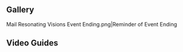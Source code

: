 {{EventTabs}}
==Gallery==
<gallery>
Mail Resonating Visions Event Ending.png|Reminder of Event Ending
</gallery>

==Video Guides==
{{EVT
|video1 = https://youtu.be/2aZhOPlRSgY
|caption1 = Phantasmal Conches (14 Total)

|video2 = https://youtu.be/6g7hTnHkQB4
|caption2 = Phantasmal Conch in Kazuha Domain (1 Total)

|video3 = https://youtu.be/LFtyH4Weww8
|caption3 = Phantasmal Conch in Broken Isle After Xinyan Quest (1 Total)

|video4 = https://youtu.be/jJcVXa3z8zQ
|caption4 = Phantasmal Conch in Xinyan Story Domain (1 Total)

|video5 = https://youtu.be/TLvuLLj6Ja4
|caption5 = Phantasmal Conch in Fischl Story Domain (1 Total)

|video6 = https://youtu.be/0gn29m9tGCc
|caption6 = Phantasmal Conch in Twinning Isle After Fischl Quest (1 Total)

|video7 = https://youtu.be/a1SS8PfUmvU
|caption7 = Phantasmal Conch in Mona's Domain (1 Total)

|video8 = https://youtu.be/g_TBttXzdI8
|caption8 = Phantasmal Conch Location Guide

|video9 = https://youtu.be/Pyg6DvrPs8Y
|caption9 = Phantasmal Conch All Location (20 Total)
}}
